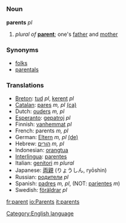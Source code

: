 =={{en}}==
[[Category:English language]]
===Noun===
'''parents''' ''pl''

#''plural of'' '''[[parent]]'''; one's [[father]] and [[mother]]
===Synonyms===
*[[folks]]
*[[parentals]]
===Translations===
*[[Breton]]: [[tud]] ''pl'', [[kerent]] ''pl''
*[[Catalan]]: [[pares]] ''m, pl'' [[:ca:pares|(ca)]]
*Dutch: [[ouders]] ''m, pl''
*[[Esperanto]]: [[gepatroj]] ''pl''
*Finnish: [[vanhemmat]] ''pl''
*French: parents ''m, pl''
*German: [[Eltern]] ''m, pl'' [[:ca:Eltern|(de)]]
*Hebrew: [[הורים]] ''m, pl''
*Indonesian: [[orangtua]]
*[[Interlingua]]: [[parentes]]
*Italian: [[genitori]] ''m plural''
*Japanese: [[両親]] (りょうしん, ryōshin)
*Russian: [[родители]] ''pl''
*Spanish: [[padres]] ''m, pl'', (NOT: [[pariente]]s ''m'')
*Swedish: [[föräldrar]] ''pl''

[[fr:parent]]
[[io:Parents]]
[[it:parents]]